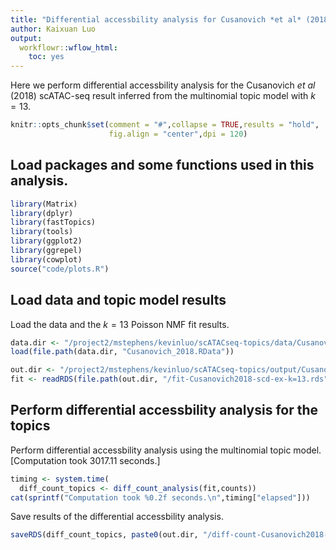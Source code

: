 ```yaml
---
title: "Differential accessbility analysis for Cusanovich *et al* (2018) scATAC-seq data using fastTopics results"
author: Kaixuan Luo
output:
  workflowr::wflow_html:
    toc: yes
---
```


Here we perform differential accessbility analysis 
for the Cusanovich *et al* (2018) scATAC-seq result inferred from the 
multinomial topic model with $k = 13$.

```r
knitr::opts_chunk$set(comment = "#",collapse = TRUE,results = "hold",
                      fig.align = "center",dpi = 120)
```

## Load packages and some functions used in this analysis.

```r
library(Matrix)
library(dplyr)
library(fastTopics)
library(tools)
library(ggplot2)
library(ggrepel)
library(cowplot)
source("code/plots.R")
```

## Load data and topic model results

Load the data and the $k = 13$ Poisson NMF fit results.
```r
data.dir <- "/project2/mstephens/kevinluo/scATACseq-topics/data/Cusanovich_2018/processed_data/"
load(file.path(data.dir, "Cusanovich_2018.RData"))

out.dir <- "/project2/mstephens/kevinluo/scATACseq-topics/output/Cusanovich_2018"
fit <- readRDS(file.path(out.dir, "/fit-Cusanovich2018-scd-ex-k=13.rds"))$fit
```

## Perform differential accessbility analysis for the topics

Perform differential accessbility analysis using the multinomial topic model.
[Computation took 3017.11 seconds.]
```r
timing <- system.time(
  diff_count_topics <- diff_count_analysis(fit,counts))
cat(sprintf("Computation took %0.2f seconds.\n",timing["elapsed"]))
```

Save results of the differential accessbility analysis.
```r
saveRDS(diff_count_topics, paste0(out.dir, "/diff-count-Cusanovich2018-13topics.rds"))
```

